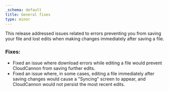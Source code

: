 ```yaml
---
_schema: default
title: General fixes
type: minor
---
```

This release addressed issues related to errors preventing you from saving your file and lost edits when making changes immediately after saving a file.

### Fixes:

* Fixed an issue where download errors while editing a file would prevent CloudCannon from saving further edits.
* Fixed an issue where, in some cases, editing a file immediately after saving changes would cause a "Syncing" screen to appear, and CloudCannon would not persist the most recent edits.